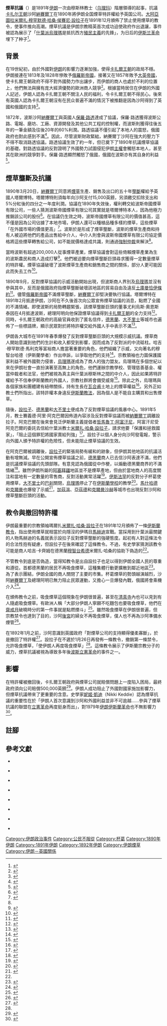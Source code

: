 '''煙草抗議'''（{{lang-fa|نهضت تنباکو}}）是1891年[[伊朗|伊朗]]一次由穆斯林教士（[[烏理瑪|乌理玛]]）階層領導的起事，抗議[[卡扎尔王朝|卡扎尔王朝]]沙阿[[納賽爾丁·沙|納賽爾丁]]在1890年將伊朗全国煙草特許權給予英国公司。[[大阿亞圖拉|大阿亞圖拉]][[米爾扎·穆罕默德·哈桑·侯賽尼·設拉子|米爾扎·穆罕默德·哈桑·侯賽尼·設拉子]]在1891年12月頒佈了禁止使用煙草的教令，使事件推向高潮。煙草抗議是伊朗宗教精英首次成功迫使政府作出退讓，事件被認為展示了「[[什葉派|什葉派]][[烏理瑪|烏理瑪]]是抵抗西方[[殖民主義|殖民主義]]的先鋒」，为日后的[[伊斯兰革命|伊斯兰革命]]埋下了种子<ref>{{harvnb|Nasr|2006|p=117}}</ref>。

== 背景 ==

在19世紀初，由於外國對[[伊朗|伊朗]]的影響力逐漸加強，使得[[卡扎爾王朝|卡扎爾王朝]]的政局不穩。伊朗接連在1813年及1828年慘敗予[[俄羅斯帝國|俄羅斯帝國]]，接著又在1857年敗予[[大英帝國|大英帝國]]，使卡扎爾王朝政府不得不對外國勢力作出讓步，而伊朗的商人也處於不利的位置上，他們無法與擁有庞大經濟優勢的歐洲商人競爭<ref>{{harvnb|Moaddel|1992|p=455}}</ref>。根據當時居住在伊朗的外國人記述，伊朗人認為卡扎爾王朝不關注人民的福利，令卡扎爾王朝不得民心。後來有英國人認為卡扎爾王朝沒有在民众普遍不滿的情況下被推翻是因為沙阿得到了英國和俄國的支持<ref>{{harvnb|Keddie|1966|p=3}}</ref>。

1872年，波斯沙阿[[納賽爾丁·沙|納賽爾丁]]與英國人[[保羅·路透|保羅·路透]]達成了協議，保羅·路透獲得波斯公路、電報、磨坊、工廠、資源開發及其他公共工程的控制權，而波斯則獲得往後五年的一筆金額及往後20年的60%利潤。路透協議不僅引起了本地人的震怒，俄國政府也對此感到不滿<ref>{{harvnb|Keddie|1966|p=4}}</ref>。因此，尽管波斯財政緊絀，納賽爾丁沙阿在強大的壓力下不得不取消路透協議。路透協議生效了約一年，但已奠下了1890年抗議煙草協議的基礎。對路透協議的反對證明了外國勢力試圖侵犯伊朗[[主權|主權]]會觸怒本地人，甚至其在歐洲的競爭對手。保羅·路透顯然觸怒了俄國，俄國在波斯亦有其自身的利益<ref>{{harvnb|Lambton|1987|p=223}}</ref>。

== 煙草壟斷及抗議 ==

1890年3月20日，[[納賽爾丁·沙|納賽爾丁]]同意將[[煙草|煙草]]生產、銷售及出口的五十年[[壟斷|壟斷]]權給予英國人塔爾博特。塔爾博特則須每年向沙阿支付15,000英鎊，另須繳交扣除支出和5%分紅後的四分之一年度利潤。協議在1890年失效後，權利轉交給波斯帝國煙草有限公司，一些人猜測波斯帝國煙草有限公司其實就是塔爾博特本人，因為他極力推銷該公司的股份<ref>{{harvnb|Keddie|1966|p=38}}</ref>。在協議仍生效之時，波斯帝國煙草有限公司的價值甚高，這不僅是因為公司佔據了本地市場，伊朗人還可以種植品種多樣的煙草，這些煙草「在外國市場的價值更高」<ref name="Mottahedeh(2000)215">{{harvnb|Mottahedeh|2000|p=215}}</ref>。波斯於是形成了煙草壟斷，波斯的煙草生產商和持有人被迫將他們的產品出售給中介人，中介人則會與波斯帝國煙草有限公司協定價格將這些煙草轉售給公司，如不能就價格達成共識，則通過[[強制仲裁|強制仲裁]]來解決<ref name="Mottahedeh(2000)215"/>。

當時波斯有超過200,000人從事煙草產業，煙草協議會對這些倚賴煙草產業為生的波斯農民和商人造成打擊<ref>{{harvnb|Moaddel|1992|p=459}}</ref>。他們被迫要向煙草壟斷巨頭尋求獲得一定數量煙草的特許權。煙草協議破壞了波斯煙草生產商和銷售商之間的關係，部分人更可能因此而失去工作<ref>{{harvnb|Poulson|2005|p=86}}</ref>。

1890年9月，反對煙草協議的示威活動開始出現，但波斯商人界別及[[烏理瑪|烏理瑪]]並沒有參與其中，反而是俄國政府指煙草壟斷破壞該地區的貿易自由及違反[[土庫曼恰伊條約|土庫曼恰伊條約]]<ref>{{harvnb|Keddie|1966|p=43}}</ref>。儘管[[俄羅斯帝國|俄羅斯帝國]]不滿煙草壟斷，[[納賽爾丁·沙|納賽爾丁]]卻堅決要執行協議。塔爾博特在1891年2月抵達伊朗，沙阿在不久後首次向公眾宣佈煙草協議的消息，點燃了全國的不滿情緒。即使波斯的局勢轉趨緊張，該煙草壟斷巨頭的董事尤利烏斯·奧恩斯泰因在4月抵達波斯，總理阿明向他保證煙草協議得到[[卡扎爾王朝|卡扎爾王朝]]的全力支持<ref>{{harvnb|Lambton|1987|p=229}}</ref>。同時，卡扎爾王朝政府的高級官員收到了匿名信件，[[德黑蘭|德黑蘭]]、[[大不里士|大不里士]]等城市也遍佈了一些標語牌，顯示民眾對於將特許權交給外國人手中表示不滿<ref>{{harvnb|Keddie|1966|p=55}}</ref>。

伊朗各大城市在1891年春季爆發了反對煙草壟斷巨頭的大規模示威抗議。煙草商人開始意識到他們的生計和收入都受到影響，因而成為了反對派的中流砥柱。哈吉·穆罕默德·馬利克等富裕商人擔當著重要的角色，他們組織了示威，又向著名的穆智台哈德（伊斯蘭學者）作出申訴，以爭取他們的支持<ref name="#1">{{harvnb|Poulson|2005|p=87}}</ref>。宗教領袖也力圖保護國家利益不被外國勢力侵害，[[烏理瑪|烏理瑪]]遂成為了商人的強力盟友。烏理瑪在多個世紀以來在伊朗社會一直扮演著至高無上的角色，他們運辦宗教學校、管理慈善基金、權當仲裁者和法官，他們被視為真主與什葉派穆斯林之間的中介人，因此如果將特許權給予不信奉伊斯蘭教的外國人，宗教社群將會備受威脅<ref>{{harvnb|Algar|1969|p=208}}</ref>。除此之外，烏理瑪與各個家族和團體建有紐帶關係，持有生長在[[瓦合甫|瓦合甫]]土地上的煙草權益<ref>{{harvnb|Keddie|1966|p=65}}</ref>。另外正如教士們所指出，該特許權本身違反[[沙里亞法規|伊斯蘭教法]]，因為個人是不能自主購買和出售煙草。

隨後，[[設拉子|設拉子]]、[[德黑蘭|德黑蘭]]和[[大不里士|大不里士]]便成為了反對煙草協議的風暴中心。1891年5月，教士賽義德·阿里·阿克巴爾因佈道內容涉及反對煙草協議而被[[納賽爾丁·沙|納賽爾丁]]調離設拉子。阿克巴爾在後來會見泛伊斯蘭主義提倡者[[哲馬魯丁·阿富汗尼|哲馬魯丁·阿富汗尼]]，阿富汗尼受阿克巴爾的委託去信給什葉派教士[[米爾扎·穆罕默德·哈桑·侯賽尼·設拉子|米爾扎·哈桑·設拉子]]，請求他要「保護和拯救國家」，「阻止這個罪犯將國家賣給列強」<ref>{{harvnb|Mottahedeh|2000|pp=216-217}}</ref>。設拉子以個人身分向沙阿發電報，警示向外國人頒予特許權的危險性，但未能阻止煙草協議的生效。

在阿克巴爾被調離後，[[設拉子|設拉子]]的緊張局勢有緩和的跡象，但伊朗其他地區的抗議活動有增無減。早在公開宣佈煙草協議之前，[[德黑蘭|德黑蘭]]商人已去信沙阿表達不滿，他們是抗議煙草協議的先頭部隊。有意見認為俄國從中作梗，以煽動德黑蘭商界的不滿情緒<ref name="Moaddel(1992)459">{{harvnb|Moaddel|1992|p=459}}</ref>。雖然伊朗所屬的[[阿塞拜疆|阿塞拜疆]]地區並不是煙草產地，但由於當地商人的高度關注和當地有一定數量的零售商，反對活動異常活躍<ref>{{harvnb|Moaddel|1992|p=460}}</ref>。[[伊斯法罕|伊斯法罕]]的反對分子杯葛使用煙草，[[大不里士|大不里士]]的[[巴剎|巴剎]]關閉，[[烏理瑪|烏理瑪]]停止了在[[伊斯蘭學校|伊斯蘭學校]]的教學<ref>{{harvnb|Algar|1969|p=209}}</ref>。[[馬什哈德|馬什哈德]]和[[克爾曼|克爾曼]]也爆發了示威<ref>{{harvnb|Moaddel|1992|p=463}}</ref>，[[加茲溫|加茲溫]]、[[亞茲德|亞茲德]]和[[克爾曼沙赫|克爾曼沙赫]]等城市也出現反對沙阿和煙草壟斷巨頭的活動。

== 教令與撤回特許權 ==

伊朗最重要的宗教領袖瑪爾扎[[米爾扎·穆罕默德·哈桑·侯賽尼·設拉子|米爾扎·哈桑·設拉子]]在1891年12月頒佈了一條[[伊斯蘭教令|伊斯蘭教令]]，指出使用煙草就相當於向隱沒的伊瑪目[[馬赫迪|馬赫迪]]宣戰。當採用到什葉派最關鍵的人物馬赫迪的名義就表示設拉子反對煙草壟斷的強硬態度。起初有人對這條法令的合法性抱有疑慮，但設拉子在後來確認了這條教令。不過，有史學家猜測該教令可能是商人哈吉·卡齊姆在德黑蘭[[伊智提哈德|穆智台希德]]米爾扎·哈桑的協助下偽造的<ref name="#1"/>。

不管教令到底是否偽造，當得知教令是出自設拉子也足以得到伊朗全國人民的尊重和遵從。首都德黑蘭的居民不再吸食煙草，這種集體行動更擴散到鄰近地區<ref>{{harvnb|Lambton|1987|p=247}}</ref>。為了表示團結，伊朗全國的商人關閉了主要的市集。杯葛煙草的勢頭越演越烈，沙阿[[納賽爾丁·沙|納賽爾丁]]及總理阿明已無力阻止民眾運動，又擔心一旦爆發內戰，俄國將會乘機介入<ref>{{harvnb|Lambton|1987|p=248}}</ref>。

在頒佈教令之前，吸食煙草這個現象在伊朗很普遍，甚至在[[清真寺|清真寺]]內也可以見到有人隨處吸食煙草。有歐洲人稱「大部分伊朗人寧願不吃麵包也要吸食煙草，他們在[[賴買丹月|齋戒月]]破曉時分的第一件事就是點燃煙斗」<ref>{{harvnb|Gilman|Zhou|2004|p=60}}</ref>。雖然吸食煙草在伊朗很普遍，但宗教禁令也達到了目的，沙阿[[後宮_(伊斯蘭)|後宮]]的婦女不再吸食煙草，僕人也不再為沙阿準備水煙管<ref>{{harvnb|Nasr|2006|p=122}}</ref>。

在1892年1月之前，沙阿意識到英國政府「對煙草公司的支持顯得優柔寡斷」，於是撤回了特許權<ref name="Mottahedeh(2000)218">{{harvnb|Mottahedeh|2000|p=218}}</ref>。設拉子在不遲於1月26日再發佈一條教令，撤銷第一條禁令，允許吸食煙草，「使伊朗人再度吸食煙草」<ref name="Mottahedeh(2000)218"/>。這條教令展示了伊斯蘭宗教分子的威力，煙草抗議被視為導致多年後[[波斯立憲革命|波斯立憲革命]]的事件之一。

== 影響 ==

在特許權被撤回後，卡扎爾王朝政府與煙草公司就賠償問題上一度陷入困局，最終政府須向公司賠償500,000英鎊<ref>{{harvnb|Keddie|1966|p=125}}</ref>。伊朗人成功阻止了外國對國家施加影響力，但煙草抗議帶來了更重要的含意。史學家[[妮姬·凱迪|妮姬·凱迪]]（Nikki Keddie）認為煙草抗議的重要性在於「伊朗人首次意識到沙阿和外國利益並非不可逾越……參與了煙草抗議的聯盟在[[波斯立憲革命|立憲革命]]再度挺身而出」，對1979年[[伊朗伊斯蘭革命|伊朗伊斯蘭革命]]也不無影響力<ref>{{harvnb|Keddie|1966|p=131}}</ref>。

== 註腳 ==
{{reflist|2}}

== 參考文獻 ==
{{refbegin}}

*{{en}}{{Citation
|last=Nasr
|first=Seyyed Vali Reza 
|title=''The Shia revival: how conflicts within Islam will shape the future''
|year=2006
|publisher=Norton
|location=New York
|isbn=0393062112
}}

*{{en}}{{Citation
|last=Moaddel
|first=Mansoor
|title=''Shi'i Political Discourse and Class Mobilization in the Tobacco Movement of 1890-1892''
|year=1992
|publisher=Sociological Forum
}}

*{{en}}{{Citation
|last=Keddie
|first=Nikki R. 
|title=''Religion and Rebellion in Iran: The Iranian Tobacco Protest of 1891-92''
|year=1966
|publisher=Routledge
|isbn=071461971X
}}

*{{en}}{{Citation
|last=Lambton
|first=Ann K S  
|title=''Qajar Persia : 11 studies''
|year=1987
|publisher=Tauris
|location=London
|isbn=1850430411
}}

*{{en}}{{Citation
|last=Mottahedeh
|first=Roy  
|title=''The Mantle of the Prophet: Religion and Politics in Iran''
|year=2000
|publisher=Oneworld
|location=Oxford
|isbn=1851682341
}}

*{{en}}{{Citation
|last=Poulson
|first=Stephen C. 
|title=''Social Movements in Twentieth-Century Iran: Culture, Ideology, and Mobilizing Frameworks''
|year=2005
|publisher=Lexington Books
|location=Lanham
|isbn=0739108883
}}

*{{en}}{{Citation
|last=Algar
|first=Hamid 
|title=''Religion and state in Iran, 1785-1906: the role of the Ulama in the Qajar period''
|year=1969
|publisher=University of California Press
}}

*{{en}}{{Citation
|last=Gilman
|first=Sander L. 
|last2=Zhou
|first2=Xun  
|title=''Smoke: a global history of smoking''
|year=2004
|publisher=Reaktion Books
|location=London
|isbn=1861892004
}}

{{refend}}

[[Category:伊朗政治事件|Category:伊朗政治事件]]
[[Category:公民不服從|Category:公民不服從]]
[[Category:杯葛|Category:杯葛]]
[[Category:1890年伊朗|Category:1890年伊朗]]
[[Category:1891年伊朗|Category:1891年伊朗]]
[[Category:1892年伊朗|Category:1892年伊朗]]
[[Category:伊朗煙草|Category:伊朗煙草]]
[[Category:伊朗－英國關係|Category:伊朗－英國關係]]